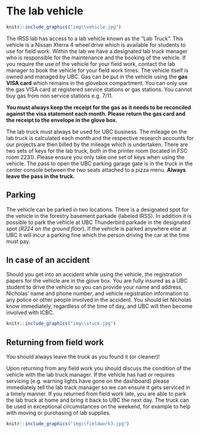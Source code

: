 # The lab vehicle {-#vehicle}

```r
knitr::include_graphics("img\\vehicle.jpg")
```

The IRSS lab has access to a lab vehicle known as the “Lab Truck”. This vehicle is a Nissan Xterra 4 wheel drive which is available for students to use for field work. Within the lab we have a designated lab truck manager who is responsible for the maintenance and the booking of the vehicle. If you require the use of the vehicle for your field work, contact the lab manager to book the vehicle for your field work times. The vehicle itself is owned and managed by UBC. Gas can be put in the vehicle using the **gas VISA card** which remains in the glovebox compartment. You can only use the gas VISA card at registered service stations or gas stations. You cannot buy gas from non service stations e.g. 7/11.

**You must always keep the receipt for the gas as it needs to be reconciled against the visa statement each month. Please return the gas card and the receipt to the envelope in the glove box.**

The lab truck must always be used for UBC business. The mileage on the lab truck is calculated each month and the respective research accounts for our projects are then billed by the mileage which is undertaken. There are two sets of keys for the lab truck, both in the printer room (located in FSC room 2231). Please ensure you only take one set of keys when using the vehicle. The pass to open the UBC parking garage gate is in the truck in the center console between the two seats attached to a pizza menu. **Always leave the pass in the truck.**

## Parking {-#parking}

The vehicle can be parked in two locations. There is a designated spot for the vehicle in the forestry basement parkade (labeled IRSS). In addition it is possible to park the vehicle at UBC Thunderbird parkade in the designated spot (_R224 on the ground floor_). If the vehicle is parked anywhere else at UBC it will incur a parking fine which the person driving the car at the time must pay.

## In case of an accident {-#accident}

Should you get into an accident while using the vehicle, the registration papers for the vehicle are in the glove box. You are fully insured as a UBC student to drive the vehicle so you can provide your name and address, Nicholas' name and phone number, and vehicle registration information to any police or other people involved in the accident. You should let Nicholas know immediately, regardless of the time of day, and UBC will then become involved with ICBC. 

```r
knitr::include_graphics("img\\stuck.jpg")
```

## Returning from field work {-#vehiclefield}

You should always leave the truck as you found it (or cleaner)!

Upon returning from any field work you should discuss the condition of the vehicle with the lab truck manager. If the vehicle has had or requires servicing (e.g. warning lights have gone on the dashboard) please immediately tell the lab track manager so we can ensure it gets serviced in a timely manner. If you returned from field work late, you are able to park the lab truck at home and bring it back to UBC the next day. The truck can be used in exceptional circumstances on the weekend, for example to help with moving or purchasing of lab supplies.

```r
knitr::include_graphics("img\\fieldwork3.jpg")
```

